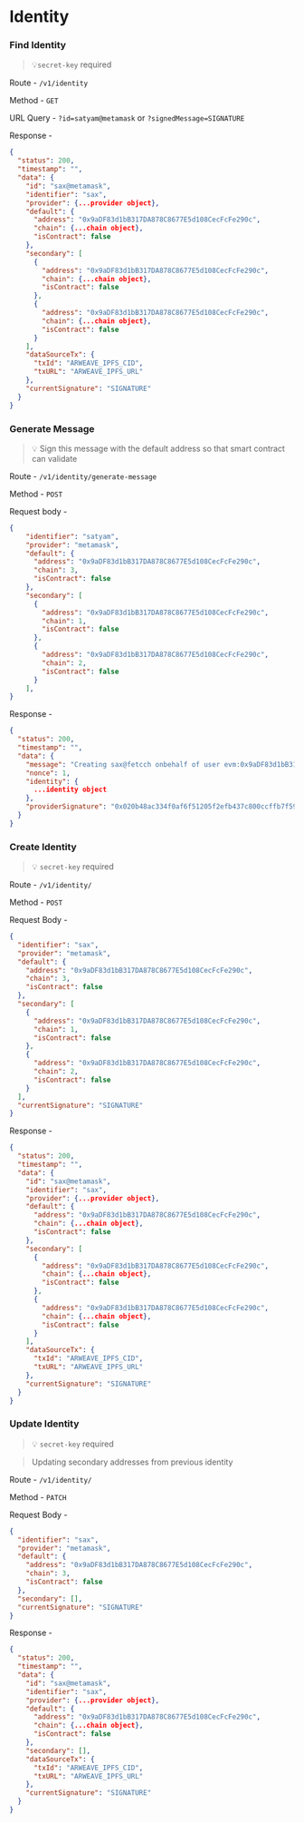 # Identity

### Find Identity

> 💡`secret-key` required

Route - `/v1/identity`

Method - `GET`

URL Query - `?id=satyam@metamask` or `?signedMessage=SIGNATURE`

Response -

```json
{
  "status": 200,
  "timestamp": "",
  "data": {
    "id": "sax@metamask",
    "identifier": "sax",
    "provider": {...provider object},
    "default": {
      "address": "0x9aDF83d1bB317DA878C8677E5d108CecFcFe290c",
      "chain": {...chain object},
      "isContract": false
    },
    "secondary": [
      {
        "address": "0x9aDF83d1bB317DA878C8677E5d108CecFcFe290c",
        "chain": {...chain object},
        "isContract": false
      },
      {
        "address": "0x9aDF83d1bB317DA878C8677E5d108CecFcFe290c",
        "chain": {...chain object},
        "isContract": false
      }
    ],
    "dataSourceTx": {
      "txId": "ARWEAVE_IPFS_CID",
      "txURL": "ARWEAVE_IPFS_URL"
    },
    "currentSignature": "SIGNATURE"
  }
}
```

### Generate Message
    
>    💡 Sign this message with the default address so that smart contract can validate
    
Route - `/v1/identity/generate-message`

Method - `POST`

Request body -

```json
{
    "identifier": "satyam",
    "provider": "metamask",
    "default": {
      "address": "0x9aDF83d1bB317DA878C8677E5d108CecFcFe290c",
      "chain": 3,
      "isContract": false
    },
    "secondary": [
      {
        "address": "0x9aDF83d1bB317DA878C8677E5d108CecFcFe290c",
        "chain": 1,
        "isContract": false
      },
      {
        "address": "0x9aDF83d1bB317DA878C8677E5d108CecFcFe290c",
        "chain": 2,
        "isContract": false
      }
    ],
}
```

Response -

```json
{
  "status": 200,
  "timestamp": "",
  "data": {
    "message": "Creating sax@fetcch onbehalf of user evm:0x9aDF83d1bB317DA878C8677E5d108CecFcFe290c\n\n{\"id\":\"sax@fetcch\",\"identifier\":\"sax\",\"provider\":{\"id\":\"fetcch\",\"delimiter\":\"@\"},\"default\":{\"address\":\"0x9aDF83d1bB317DA878C8677E5d108CecFcFe290c\",\"chain\":{\"id\":3,\"name\":\"Binance Smart Chain Mainnet\",\"chainId\":56,\"type\":\"EVM\"},\"isContract\":false},\"others\":[],\"nonce\":1}\n\nProvider: fetcch\nChain ID: 56\nNonce: 1",
    "nonce": 1,
    "identity": {
      ...identity object
    },
    "providerSignature": "0x020b48ac334f0af6f51205f2efb437c800ccffb7f59f55445dcbafdee0068420"
  }
}
```

### Create Identity

>    💡 `secret-key` required
    
Route - `/v1/identity/`

Method - `POST`

Request Body -

```json
{
  "identifier": "sax",
  "provider": "metamask",
  "default": {
    "address": "0x9aDF83d1bB317DA878C8677E5d108CecFcFe290c",
    "chain": 3,
    "isContract": false
  },
  "secondary": [
    {
      "address": "0x9aDF83d1bB317DA878C8677E5d108CecFcFe290c",
      "chain": 1,
      "isContract": false
    },
    {
      "address": "0x9aDF83d1bB317DA878C8677E5d108CecFcFe290c",
      "chain": 2,
      "isContract": false
    }
  ],
  "currentSignature": "SIGNATURE"
}
```

Response - 

```json
{
  "status": 200,
  "timestamp": "",
  "data": {
    "id": "sax@metamask",
    "identifier": "sax",
    "provider": {...provider object},
    "default": {
      "address": "0x9aDF83d1bB317DA878C8677E5d108CecFcFe290c",
      "chain": {...chain object},
      "isContract": false
    },
    "secondary": [
      {
        "address": "0x9aDF83d1bB317DA878C8677E5d108CecFcFe290c",
        "chain": {...chain object},
        "isContract": false
      },
      {
        "address": "0x9aDF83d1bB317DA878C8677E5d108CecFcFe290c",
        "chain": {...chain object},
        "isContract": false
      }
    ],
    "dataSourceTx": {
      "txId": "ARWEAVE_IPFS_CID",
      "txURL": "ARWEAVE_IPFS_URL"
    },
    "currentSignature": "SIGNATURE"
  }
}
```

### Update Identity

>    💡 `secret-key` required

> Updating secondary addresses from previous identity

Route - `/v1/identity/`
    
Method - `PATCH`

Request Body -

```json
{
  "identifier": "sax",
  "provider": "metamask",
  "default": {
    "address": "0x9aDF83d1bB317DA878C8677E5d108CecFcFe290c",
    "chain": 3,
    "isContract": false
  },
  "secondary": [],
  "currentSignature": "SIGNATURE"
}
```

Response - 

```json
{
  "status": 200,
  "timestamp": "",
  "data": {
    "id": "sax@metamask",
    "identifier": "sax",
    "provider": {...provider object},
    "default": {
      "address": "0x9aDF83d1bB317DA878C8677E5d108CecFcFe290c",
      "chain": {...chain object},
      "isContract": false
    },
    "secondary": [],
    "dataSourceTx": {
      "txId": "ARWEAVE_IPFS_CID",
      "txURL": "ARWEAVE_IPFS_URL"
    },
    "currentSignature": "SIGNATURE"
  }
}
```